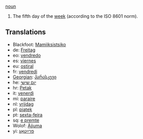 [[noun]]

#The fifth day of the [[week]] (according to the ISO 8601 norm).

==Translations==
*Blackfoot: [[Mamiiksistsiko]]
*de: [[Freitag]]
*eo: [[vendredo]]
*es: [[viernes]]
*eu: [[ostiral]]
*fr: [[vendredi]]
*[[Georgian]]: [[პარასკევი]]
*he: [[יום שישי]]
*hr: [[Petak]]
*it: [[venerdì]]
*mi: [[paraire]]
*nl: [[vrijdag]]
*pl: [[piątek]]
*pt: [[sexta-feira]]
*sq: [[e premte]]
*Wolof: [[Àjjuma]]
*yi: [[פרײַטאָג]]